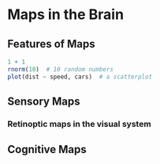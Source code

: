 # Maps in the Brain

## Features of Maps

```r
1 + 1
rnorm(10)  # 10 random numbers
plot(dist ~ speed, cars)  # a scatterplot
```

## Sensory Maps

### Retinoptic maps in the visual system

## Cognitive Maps
